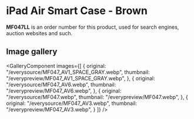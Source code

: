 
# iPad Air Smart Case - Brown

<Callout type='info' emoji='👉🏻'>**MF047LL** is an order number for this product, used for search engines, auction websites and such.</Callout>

## Image gallery

<GalleryComponent
    images={[
      {
        original: "/everysource/MF047_AV1_SPACE_GRAY.webp",
        thumbnail: "/everypreview/MF047_AV1_SPACE_GRAY.webp",
      },
      {
        original: "/everysource/MF047_AV6.webp",
        thumbnail: "/everypreview/MF047_AV6.webp",
      },
      {
        original: "/everysource/MF047.webp",
        thumbnail: "/everypreview/MF047.webp",
      },
      {
        original: "/everysource/MF047_AV3.webp",
        thumbnail: "/everypreview/MF047_AV3.webp",
      }
    ]}
  />
